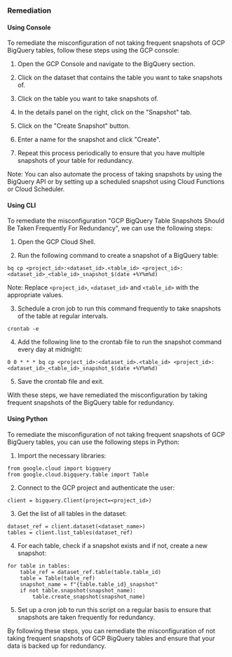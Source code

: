 ### Remediation

#### Using Console

To remediate the misconfiguration of not taking frequent snapshots of GCP BigQuery tables, follow these steps using the GCP console:

1. Open the GCP Console and navigate to the BigQuery section.

2. Click on the dataset that contains the table you want to take snapshots of.

3. Click on the table you want to take snapshots of.

4. In the details panel on the right, click on the "Snapshot" tab.

5. Click on the "Create Snapshot" button.

6. Enter a name for the snapshot and click "Create".

7. Repeat this process periodically to ensure that you have multiple snapshots of your table for redundancy.

Note: You can also automate the process of taking snapshots by using the BigQuery API or by setting up a scheduled snapshot using Cloud Functions or Cloud Scheduler.

#### Using CLI

To remediate the misconfiguration "GCP BigQuery Table Snapshots Should Be Taken Frequently For Redundancy", we can use the following steps:

1. Open the GCP Cloud Shell.

2. Run the following command to create a snapshot of a BigQuery table:

```
bq cp <project_id>:<dataset_id>.<table_id> <project_id>:<dataset_id>_<table_id>_snapshot_$(date +%Y%m%d)
```
Note: Replace `<project_id>`, `<dataset_id>` and `<table_id>` with the appropriate values.

3. Schedule a cron job to run this command frequently to take snapshots of the table at regular intervals.

```
crontab -e
```

4. Add the following line to the crontab file to run the snapshot command every day at midnight:

```
0 0 * * * bq cp <project_id>:<dataset_id>.<table_id> <project_id>:<dataset_id>_<table_id>_snapshot_$(date +%Y%m%d)
```

5. Save the crontab file and exit.

With these steps, we have remediated the misconfiguration by taking frequent snapshots of the BigQuery table for redundancy.

#### Using Python

To remediate the misconfiguration of not taking frequent snapshots of GCP BigQuery tables, you can use the following steps in Python:

1. Import the necessary libraries:

```
from google.cloud import bigquery
from google.cloud.bigquery.table import Table
```

2. Connect to the GCP project and authenticate the user:

```
client = bigquery.Client(project=<project_id>)
```

3. Get the list of all tables in the dataset:

```
dataset_ref = client.dataset(<dataset_name>)
tables = client.list_tables(dataset_ref)
```

4. For each table, check if a snapshot exists and if not, create a new snapshot:

```
for table in tables:
    table_ref = dataset_ref.table(table.table_id)
    table = Table(table_ref)
    snapshot_name = f"{table.table_id}_snapshot"
    if not table.snapshot(snapshot_name):
        table.create_snapshot(snapshot_name)
```

5. Set up a cron job to run this script on a regular basis to ensure that snapshots are taken frequently for redundancy.

By following these steps, you can remediate the misconfiguration of not taking frequent snapshots of GCP BigQuery tables and ensure that your data is backed up for redundancy.

